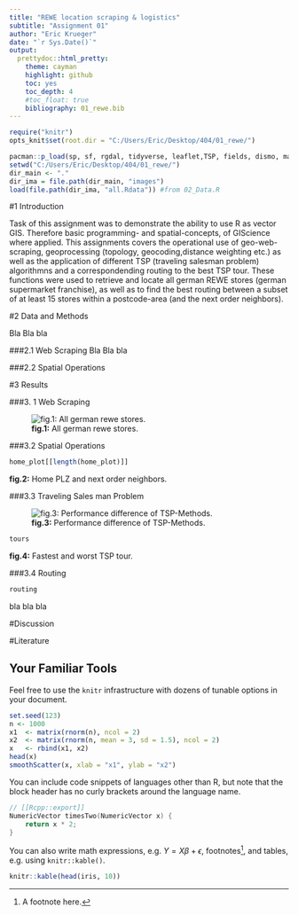 ```yaml
---
title: "REWE location scraping & logistics"
subtitle: "Assignment 01"
author: "Eric Krueger"
date: "`r Sys.Date()`"
output:
  prettydoc::html_pretty:
    theme: cayman
    highlight: github
    toc: yes
    toc_depth: 4
    #toc_float: true
    bibliography: 01_rewe.bib
---
```

```r
require("knitr")
opts_knit$set(root.dir = "C:/Users/Eric/Desktop/404/01_rewe/")
```
```r
pacman::p_load(sp, sf, rgdal, tidyverse, leaflet,TSP, fields, dismo, mapview)
setwd("C:/Users/Eric/Desktop/404/01_rewe/")
dir_main <- "."
dir_ima = file.path(dir_main, "images")
load(file.path(dir_ima, "all.Rdata")) #from 02_Data.R
```

#1 Introduction 

Task of this assignment was to demonstrate the ability to use R as vector GIS. Therefore basic programming- and spatial-concepts, of GIScience where applied. This assignments covers the operational use of geo-web-scraping, geoprocessing (topology, geocoding,distance weighting etc.) as well as the application of different TSP (traveling salesman problem) algorithmns and a correspondending routing to the best TSP tour. These functions were used to retrieve and locate all german REWE stores (german supermarket franchise), as well as to find the best routing between a subset of at least 15 stores within a postcode-area (and the next order neighbors). 

#2 Data and Methods

Bla Bla bla

###2.1 Web Scraping
Bla Bla bla

###2.2 Spatial Operations

#3 Results

###3. 1 Web Scraping

![**fig.1:** All german rewe stores.](C:/Users/Eric/Desktop/404/01_rewe/figures/home.png)


###3.2 Spatial Operations
```r
home_plot[[length(home_plot)]]
```
**fig.2:** Home PLZ and next order neighbors.

###3.3 Traveling Sales man Problem

![**fig.3:** Performance difference of  TSP-Methods.](C:/Users/Eric/Desktop/404/01_rewe/figures/tour_rank.png)

```r
tours
```
**fig.4:** Fastest and worst TSP tour.

###3.4 Routing

```r
routing
```

bla bla bla

#Discussion

#Literature



## Your Familiar Tools

Feel free to use the `knitr` infrastructure with dozens of tunable options in
your document.

```r
set.seed(123)
n <- 1000
x1  <- matrix(rnorm(n), ncol = 2)
x2  <- matrix(rnorm(n, mean = 3, sd = 1.5), ncol = 2)
x   <- rbind(x1, x2)
head(x)
smoothScatter(x, xlab = "x1", ylab = "x2")
```

You can include code snippets of languages other than R, but note that
the block header has no curly brackets around the language name.

```cpp
// [[Rcpp::export]]
NumericVector timesTwo(NumericVector x) {
    return x * 2;
}
```

You can also write math expressions, e.g. $Y = X\beta + \epsilon$,
footnotes^[A footnote here.], and tables, e.g. using `knitr::kable()`.

```r
knitr::kable(head(iris, 10))
```

